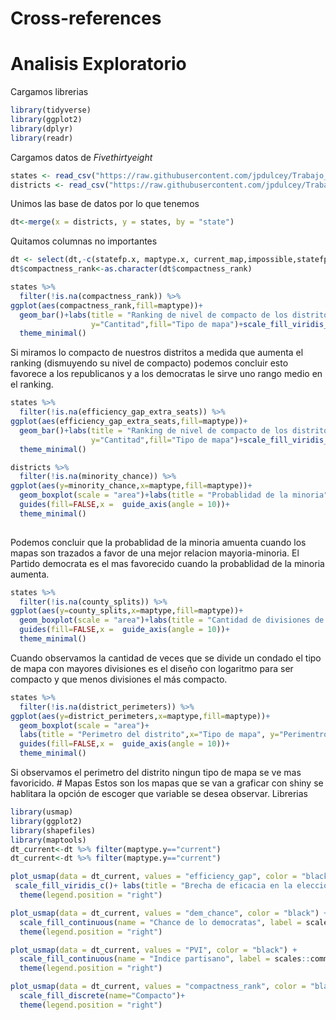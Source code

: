 # Cross-references {#cross}

# Analisis Exploratorio 
Cargamos librerias
```r
library(tidyverse)
library(ggplot2)
library(dplyr)
library(readr)
```
Cargamos datos de _Fivethirtyeight_
```r
states <- read_csv("https://raw.githubusercontent.com/jpdulcey/Trabajo_Final/main/states.csv")
districts <- read_csv("https://raw.githubusercontent.com/jpdulcey/Trabajo_Final/main/districts.csv")
```
Unimos las base de datos por lo que tenemos 
```r
dt<-merge(x = districts, y = states, by = "state")
```
Quitamos columnas no importantes
```r
dt <- select(dt,-c(statefp.x, maptype.x, current_map,impossible,statefp.y))
dt$compactness_rank<-as.character(dt$compactness_rank)
```

```r
states %>%
  filter(!is.na(compactness_rank)) %>% 
ggplot(aes(compactness_rank,fill=maptype))+
  geom_bar()+labs(title = "Ranking de nivel de compacto de los distritos",x="Ranking",
                  y="Cantitad",fill="Tipo de mapa")+scale_fill_viridis_d(option = "D")+
  theme_minimal()
```
Si miramos lo compacto de nuestros distritos a medida que aumenta el ranking (dismuyendo su nivel de compacto) podemos concluir esto favorece a los republicanos y a los democratas le sirve uno rango medio en el ranking.

```r
states %>%
  filter(!is.na(efficiency_gap_extra_seats)) %>% 
ggplot(aes(efficiency_gap_extra_seats,fill=maptype))+
  geom_bar()+labs(title = "Ranking de nivel de compacto de los distritos",x="Ranking",
                  y="Cantitad",fill="Tipo de mapa")+scale_fill_viridis_d(option = "D")+
  theme_minimal()
```

```r
districts %>%
  filter(!is.na(minority_chance)) %>% 
ggplot(aes(y=minority_chance,x=maptype,fill=maptype))+
  geom_boxplot(scale = "area")+labs(title = "Probablidad de la minoria",x="Tipo de mapa", y="Porcentaje de la minoria")+scale_fill_viridis_d(option = "D")+
  guides(fill=FALSE,x =  guide_axis(angle = 10))+
  theme_minimal()
  
```

Podemos concluir que la probablidad de la minoria amuenta cuando los mapas son trazados a favor de una mejor relacion mayoria-minoria. El Partido democrata es el mas favorecido cuando la probablidad  de la minoria aumenta.
```r
states %>%
  filter(!is.na(county_splits)) %>% 
ggplot(aes(y=county_splits,x=maptype,fill=maptype))+
  geom_boxplot(scale = "area")+labs(title = "Cantidad de divisiones de los condados",x="Tipo de mapa", y="cantidad de divisiones")+scale_fill_viridis_d(option = "D")+
  guides(fill=FALSE,x =  guide_axis(angle = 10))+
  theme_minimal()
```

Cuando observamos la cantidad de veces que se divide un condado el tipo de mapa con mayores divisiones es el diseño con logaritmo para ser compacto y que menos divisiones el más compacto.

```r
states %>%
  filter(!is.na(district_perimeters)) %>% 
ggplot(aes(y=district_perimeters,x=maptype,fill=maptype))+
  geom_boxplot(scale = "area")+
  labs(title = "Perimetro del distrito",x="Tipo de mapa", y="Perimentro")+scale_fill_viridis_d(option = "D")+
  guides(fill=FALSE,x =  guide_axis(angle = 10))+
  theme_minimal()
```

Si observamos el perimetro del distrito ningun tipo de mapa se ve mas favoricido.
# Mapas
Estos son los mapas que se van a graficar con shiny se hablitara la opción de escoger que variable se desea observar.
Librerias 

```r
library(usmap)
library(ggplot2)
library(shapefiles)
library(maptools)
dt_current<-dt %>% filter(maptype.y=="current") 
dt_current<-dt %>% filter(maptype.y=="current")
```


```r
plot_usmap(data = dt_current, values = "efficiency_gap", color = "black") + 
 scale_fill_viridis_c()+ labs(title = "Brecha de eficacia en la eleccion",fill="Eficencia")
  theme(legend.position = "right")
```

```r
plot_usmap(data = dt_current, values = "dem_chance", color = "black") + 
  scale_fill_continuous(name = "Chance de lo democratas", label = scales::comma) + 
  theme(legend.position = "right")
```

```r
plot_usmap(data = dt_current, values = "PVI", color = "black") + 
  scale_fill_continuous(name = "Indice partisano", label = scales::comma) + 
  theme(legend.position = "right")
```

```r
plot_usmap(data = dt_current, values = "compactness_rank", color = "black") + 
  scale_fill_discrete(name="Compacto")+
  theme(legend.position = "right")
``` 

